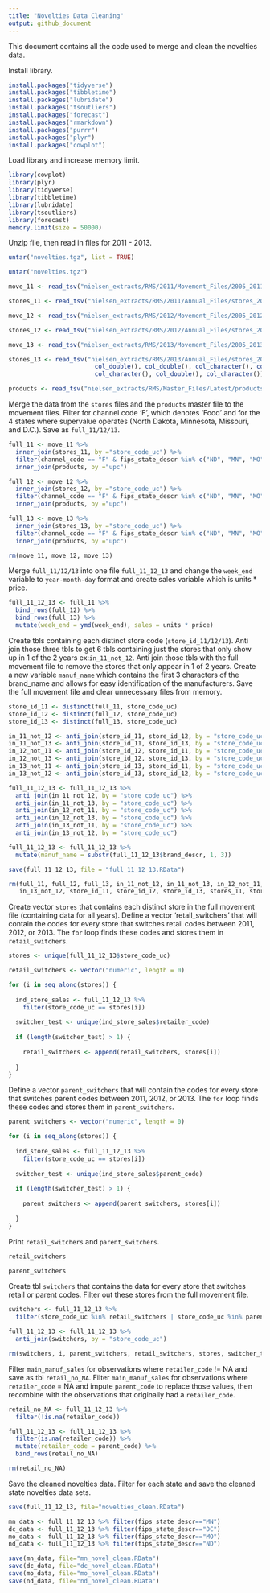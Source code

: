 ```yaml
---
title: "Novelties Data Cleaning"
output: github_document
---
```


This document contains all the code used to merge and clean the novelties data. 

Install library.
```r
install.packages("tidyverse")
install.packages("tibbletime")
install.packages("lubridate")
install.packages("tsoutliers")
install.packages("forecast")
install.packages("rmarkdown")
install.packages("purrr")
install.packages("plyr")
install.packages("cowplot")
```

Load library and increase memory limit.
```r
library(cowplot)
library(plyr)
library(tidyverse)
library(tibbletime)
library(lubridate)
library(tsoutliers)
library(forecast)
memory.limit(size = 50000)
```

Unzip file, then read in files for 2011 - 2013.
```r
untar("novelties.tgz", list = TRUE)

untar("novelties.tgz")

move_11 <- read_tsv("nielsen_extracts/RMS/2011/Movement_Files/2005_2011/2675_2011.tsv")

stores_11 <- read_tsv("nielsen_extracts/RMS/2011/Annual_Files/stores_2011.tsv")

move_12 <- read_tsv("nielsen_extracts/RMS/2012/Movement_Files/2005_2012/2675_2012.tsv")

stores_12 <- read_tsv("nielsen_extracts/RMS/2012/Annual_Files/stores_2012.tsv")

move_13 <- read_tsv("nielsen_extracts/RMS/2013/Movement_Files/2005_2013/2675_2013.tsv")

stores_13 <- read_tsv("nielsen_extracts/RMS/2013/Annual_Files/stores_2013.tsv", col_types = list(col_double(), col_double(),
                        col_double(), col_double(), col_character(), col_character(), col_double(), col_character(), col_double(),
                        col_character(), col_double(), col_character()))

products <- read_tsv("nielsen_extracts/RMS/Master_Files/Latest/products.tsv", quote = "")
```


Merge the data from the `stores` files and the `products` master file to the movement files. Filter for channel code
'F', which denotes 'Food' and for the 4 states where supervalue operates (North Dakota, Minnesota, Missouri, and D.C.). Save as `full_11/12/13`.
```r
full_11 <- move_11 %>%
  inner_join(stores_11, by ="store_code_uc") %>% 
  filter(channel_code == "F" & fips_state_descr %in% c("ND", "MN", "MO" ,"DC")) %>%
  inner_join(products, by ="upc")

full_12 <- move_12 %>%
  inner_join(stores_12, by ="store_code_uc") %>% 
  filter(channel_code == "F" & fips_state_descr %in% c("ND", "MN", "MO" ,"DC")) %>%
  inner_join(products, by ="upc")

full_13 <- move_13 %>%
  inner_join(stores_13, by ="store_code_uc") %>% 
  filter(channel_code == "F" & fips_state_descr %in% c("ND", "MN", "MO" ,"DC")) %>%
  inner_join(products, by ="upc")

rm(move_11, move_12, move_13)
```

Merge `full_11/12/13` into one file `full_11_12_13` and change the `week_end` variable to `year-month-day` format 
and create sales variable which is units * price.
```r
full_11_12_13 <- full_11 %>%
  bind_rows(full_12) %>%
  bind_rows(full_13) %>%
  mutate(week_end = ymd(week_end), sales = units * price)
```

Create tbls containing each distinct store code (`store_id_11/12/13`). Anti join those three tbls to get 6 tbls containing just the stores that only show up in 1 of the 2 years ex:`in_11_not_12`. Anti join those  tbls with the full movement file to remove the stores that only appear in 1 of 2 years. Create a new variable `manuf_name` which contains the first 3 characters of the brand_name and allows for easy identification of the manufacturers. Save the full movement file and clear unnecessary files from memory.
```r
store_id_11 <- distinct(full_11, store_code_uc)
store_id_12 <- distinct(full_12, store_code_uc)
store_id_13 <- distinct(full_13, store_code_uc)

in_11_not_12 <- anti_join(store_id_11, store_id_12, by = "store_code_uc")
in_11_not_13 <- anti_join(store_id_11, store_id_13, by = "store_code_uc")
in_12_not_11 <- anti_join(store_id_12, store_id_11, by = "store_code_uc")
in_12_not_13 <- anti_join(store_id_12, store_id_13, by = "store_code_uc")
in_13_not_11 <- anti_join(store_id_13, store_id_11, by = "store_code_uc")
in_13_not_12 <- anti_join(store_id_13, store_id_12, by = "store_code_uc")

full_11_12_13 <- full_11_12_13 %>%
  anti_join(in_11_not_12, by = "store_code_uc") %>%
  anti_join(in_11_not_13, by = "store_code_uc") %>%
  anti_join(in_12_not_11, by = "store_code_uc") %>%
  anti_join(in_12_not_13, by = "store_code_uc") %>%
  anti_join(in_13_not_11, by = "store_code_uc") %>%
  anti_join(in_13_not_12, by = "store_code_uc")

full_11_12_13 <- full_11_12_13 %>%
  mutate(manuf_name = substr(full_11_12_13$brand_descr, 1, 3))

save(full_11_12_13, file = "full_11_12_13.RData")

rm(full_11, full_12, full_13, in_11_not_12, in_11_not_13, in_12_not_11, in_12_not_13, in_13_not_11,
   in_13_not_12, store_id_11, store_id_12, store_id_13, stores_11, stores_12, stores_13, products)
```

Create vector `stores` that contains each distinct store in the full movement file (containing data for all years). Define a vector 'retail_switchers' that will contain the codes for every store that switches retail codes between 2011, 2012, or 2013. The `for` loop finds these codes and stores them in `retail_switchers`.
```r
stores <- unique(full_11_12_13$store_code_uc)

retail_switchers <- vector("numeric", length = 0)

for (i in seq_along(stores)) {
  
  ind_store_sales <- full_11_12_13 %>%
    filter(store_code_uc == stores[i])
  
  switcher_test <- unique(ind_store_sales$retailer_code)
  
  if (length(switcher_test) > 1) {
    
    retail_switchers <- append(retail_switchers, stores[i])
    
  }
}
```

Define a vector `parent_switchers` that will contain the codes for every store that switches parent codes between 2011, 2012, or 2013. The `for` loop finds these codes and stores them in `parent_switchers`.
```r
parent_switchers <- vector("numeric", length = 0)

for (i in seq_along(stores)) {
  
  ind_store_sales <- full_11_12_13 %>%
    filter(store_code_uc == stores[i])
  
  switcher_test <- unique(ind_store_sales$parent_code)
  
  if (length(switcher_test) > 1) {
    
    parent_switchers <- append(parent_switchers, stores[i])
    
  }
}
```

Print `retail_switchers` and `parent_switchers`.
```r
retail_switchers

parent_switchers
```

Create tbl `switchers` that contains the data for every store that switches retail or parent codes. Filter out these stores from the full movement file.
```r
switchers <- full_11_12_13 %>%
  filter(store_code_uc %in% retail_switchers | store_code_uc %in% parent_switchers)

full_11_12_13 <- full_11_12_13 %>%
  anti_join(switchers, by = "store_code_uc")

rm(switchers, i, parent_switchers, retail_switchers, stores, switcher_test, ind_store_sales)
```

Filter `main_manuf_sales` for observations where `retailer_code` != NA and save as tbl `retail_no_NA`. 
Filter `main_manuf_sales` for observations where `retailer_code` = NA and impute `parent_code` to replace those values, then recombine with the observations that originally had a `retailer_code`.
```r
retail_no_NA <- full_11_12_13 %>%
  filter(!is.na(retailer_code))

full_11_12_13 <- full_11_12_13 %>%
  filter(is.na(retailer_code)) %>%
  mutate(retailer_code = parent_code) %>%
  bind_rows(retail_no_NA)

rm(retail_no_NA)
```

Save the cleaned novelties data. Filter for each state and save the cleaned state novelties data sets. 
```r
save(full_11_12_13, file="novelties_clean.RData")

mn_data <- full_11_12_13 %>% filter(fips_state_descr=="MN")
dc_data <- full_11_12_13 %>% filter(fips_state_descr=="DC")
mo_data <- full_11_12_13 %>% filter(fips_state_descr=="MO")
nd_data <- full_11_12_13 %>% filter(fips_state_descr=="ND")

save(mn_data, file="mn_novel_clean.RData")
save(dc_data, file="dc_novel_clean.RData")
save(mo_data, file="mo_novel_clean.RData")
save(nd_data, file="nd_novel_clean.RData")
```




